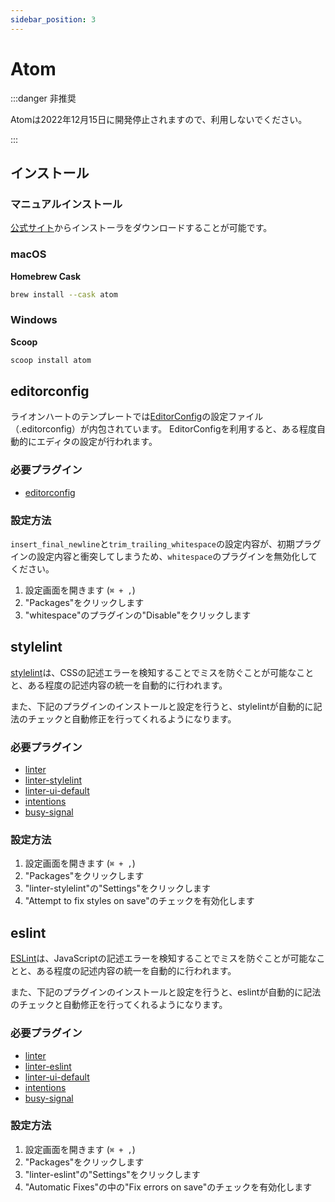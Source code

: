 ```yaml
---
sidebar_position: 3
---
```


# Atom

:::danger 非推奨

Atomは2022年12月15日に開発停止されますので、利用しないでください。

:::

## インストール

### マニュアルインストール

[公式サイト](https://atom.io/)からインストーラをダウンロードすることが可能です。

### macOS

**Homebrew Cask**

```bash
brew install --cask atom
```

### Windows

**Scoop**

```bash
scoop install atom
```

## editorconfig

ライオンハートのテンプレートでは[EditorConfig](https://editorconfig.org/)の設定ファイル（.editorconfig）が内包されています。 EditorConfigを利用すると、ある程度自動的にエディタの設定が行われます。

### 必要プラグイン

- [editorconfig](https://atom.io/packages/editorconfig)

### 設定方法

`insert_final_newline`と`trim_trailing_whitespace`の設定内容が、初期プラグインの設定内容と衝突してしまうため、`whitespace`のプラグインを無効化してください。

1. 設定画面を開きます (`⌘ + ,`)
2. "Packages"をクリックします
3. "whitespace"のプラグインの"Disable"をクリックします

## stylelint

[stylelint](https://stylelint.io/)は、CSSの記述エラーを検知することでミスを防ぐことが可能なことと、ある程度の記述内容の統一を自動的に行われます。

また、下記のプラグインのインストールと設定を行うと、stylelintが自動的に記法のチェックと自動修正を行ってくれるようになります。

### 必要プラグイン

- [linter](https://atom.io/packages/linter)
- [linter-stylelint](https://atom.io/packages/linter-stylelint)
- [linter-ui-default](https://atom.io/packages/linter-ui-default)
- [intentions](https://atom.io/packages/intentions)
- [busy-signal](https://atom.io/packages/busy-signal)

### 設定方法

1. 設定画面を開きます (`⌘ + ,`)
2. "Packages"をクリックします
3. "linter-stylelint"の"Settings"をクリックします
4. "Attempt to fix styles on save"のチェックを有効化します

## eslint

[ESLint](https://eslint.org/)は、JavaScriptの記述エラーを検知することでミスを防ぐことが可能なことと、ある程度の記述内容の統一を自動的に行われます。

また、下記のプラグインのインストールと設定を行うと、eslintが自動的に記法のチェックと自動修正を行ってくれるようになります。

### 必要プラグイン

- [linter](https://atom.io/packages/linter)
- [linter-eslint](https://atom.io/packages/linter-eslint)
- [linter-ui-default](https://atom.io/packages/linter-ui-default)
- [intentions](https://atom.io/packages/intentions)
- [busy-signal](https://atom.io/packages/busy-signal)

### 設定方法

1. 設定画面を開きます (`⌘ + ,`)
2. "Packages"をクリックします
3. "linter-eslint"の"Settings"をクリックします
4. "Automatic Fixes"の中の"Fix errors on save"のチェックを有効化します
